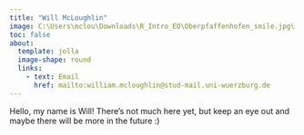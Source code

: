 ```yaml
---
title: "Will McLoughlin"
image: C:\Users\mclou\Downloads\R_Intro_EO\Oberpfaffenhofen_smile.jpg\
toc: false
about: 
  template: jolla
  image-shape: round
  links:
    - text: Email
      href: mailto:william.mcloughlin@stud-mail.uni-wuerzburg.de
---
```


Hello, my name is Will! There's not much here yet, but keep an eye out and maybe there will be more in the future :)
